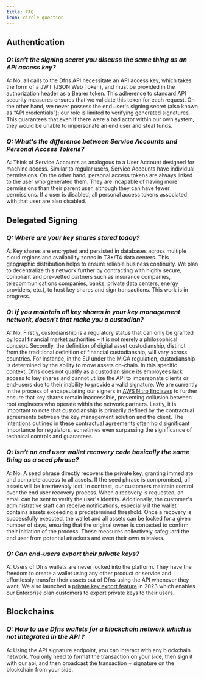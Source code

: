 ```yaml
---
title: FAQ
icon: circle-question
---
```


## Authentication

### ***Q: Isn't the signing secret you discuss the same thing as an API access key?***

A: No, all calls to the Dfns API necessitate an API access key, which takes the form of a JWT (JSON Web Token), and must be provided in the authorization header as a Bearer token. This adherence to standard API security measures ensures that we validate this token for each request. On the other hand, we never possess the end user's signing secret (also known as “API credentials”); our role is limited to verifying generated signatures. This guarantees that even if there were a bad actor within our own system, they would be unable to impersonate an end user and steal funds.

### ***Q: What's the difference between Service Accounts and Personal Access Tokens?***

A: Think of Service Accounts as analogous to a User Account designed for machine access. Similar to regular users, Service Accounts have individual permissions. On the other hand, personal access tokens are always linked to the user who generated them. They are incapable of having more permissions than their parent user, although they can have fewer permissions. If a user is disabled, all personal access tokens associated with that user are also disabled.

## Delegated Signing

### ***Q: Where are your key shares stored today?***

A: Key shares are encrypted and persisted in databases across multiple cloud regions and availability zones in T3+/T4 data centers. This geographic distribution helps to ensure reliable business continuity. We plan to decentralize this network further by contracting with highly secure, compliant and pre-vetted partners such as insurance companies, telecommunications companies, banks, private data centers, energy providers, etc.), to host key shares and sign transactions. This work is in progress.

### ***Q: If you maintain all key shares in your key management network, doesn't that make you a custodian?***

A: No. Firstly, custodianship is a regulatory status that can only be granted by local financial market authorities – it is not merely a philosophical concept. Secondly, the definition of digital asset custodianship, distinct from the traditional definition of financial custodianship, will vary across countries. For instance, in the EU under the MiCA regulation, custodianship is determined by the ability to move assets on-chain. In this specific context, Dfns does not qualify as a custodian since its employees lack access to key shares and cannot utilize the API to impersonate clients or end-users due to their inability to provide a valid signature. We are currently in the process of encapsulating our signers in [AWS Nitro Enclaves](https://aws.amazon.com/ec2/nitro/nitro-enclaves/) to further ensure that key shares remain inaccessible, preventing collusion between root engineers who operate within the network partners. Lastly, it is important to note that custodianship is primarily defined by the contractual agreements between the key management solution and the client. The intentions outlined in these contractual agreements often hold significant importance for regulators, sometimes even surpassing the significance of technical controls and guarantees.

### ***Q: Isn’t an end user wallet recovery code basically the same thing as a seed phrase?***

A: No. A seed phrase directly recovers the private key, granting immediate and complete access to all assets. If the seed phrase is compromised, all assets will be irretrievably lost. In contrast, our customers maintain control over the end user recovery process. When a recovery is requested, an email can be sent to verify the user's identity. Additionally, the customer's administrative staff can receive notifications, especially if the wallet contains assets exceeding a predetermined threshold. Once a recovery is successfully executed, the wallet and all assets can be locked for a given number of days, ensuring that the original owner is contacted to confirm their initiation of the process. These measures collectively safeguard the end user from potential attackers and even their own mistakes.

### ***Q: Can end-users export their private keys?***

A: Users of Dfns wallets are never locked into the platform. They have the freedom to create a wallet using any other product or service and effortlessly transfer their assets out of Dfns using the API whenever they want. We also launched a [private key export feature](/advanced/interoperability) in 2023 which enables our Enterprise plan customers to export private keys to their users.

## Blockchains

### *Q: How to use Dfns wallets for a blockchain network which is not integrated in the API ?*

A: Using the API signature endpoint, you can interact with any blockchain network. You only need to format the transaction on your side, then sign it with our api, and then broadcast the transaction + signature on the blockchain from your side.
